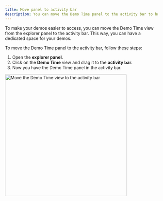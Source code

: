 ```yaml
---
title: Move panel to activity bar
description: You can move the Demo Time panel to the activity bar to have its own dedicated space.
---
```




To make your demos easier to access, you can move the Demo Time view from the explorer panel to the activity bar. This way, you can have a dedicated space for your demos.

To move the Demo Time panel to the activity bar, follow these steps:

1. Open the **explorer panel**.
2. Click on the **Demo Time** view and drag it to the **activity bar**.
3. Now you have the Demo Time panel in the activity bar.

<Image class="mx-auto" src={activityBarImage} alt="Move the Demo Time view to the activity bar" width="400" />